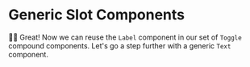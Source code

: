 # Generic Slot Components

<EpicVideo url="https://www.epicreact.dev/workshops/advanced-react-patterns/generic-slot-components/solution" />

👨‍💼 Great! Now we can reuse the `Label` component in our set of `Toggle` compound
components. Let's go a step further with a generic `Text` component.
